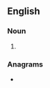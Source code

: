 {{also|ormèrs}}
==English==

===Noun===
{{head|en|noun plural form}}

# {{plural of|ormer|lang=en}}

===Anagrams===
* {{anagrams|en|a=emorrs|Romers}}